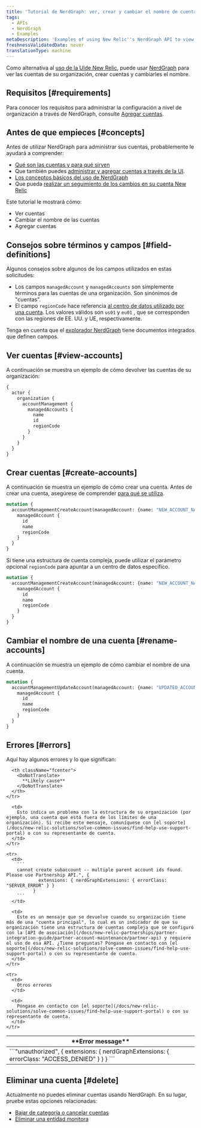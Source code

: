 ```yaml
---
title: 'Tutorial de NerdGraph: ver, crear y cambiar el nombre de cuentas'
tags:
  - APIs
  - NerdGraph
  - Examples
metaDescription: 'Examples of using New Relic''s NerdGraph API to view, create, and rename accounts.'
freshnessValidatedDate: never
translationType: machine
---
```


Como alternativa al [uso de la UIde New Relic](/docs/accounts/accounts-billing/account-structure/add-accounts), puede usar [NerdGraph](/docs/apis/nerdgraph/get-started/introduction-new-relic-nerdgraph) para ver las cuentas de su organización, crear cuentas y cambiarles el nombre.

## Requisitos [#requirements]

Para conocer los requisitos para administrar la configuración a nivel de organización a través de NerdGraph, consulte [Agregar cuentas](/docs/accounts/accounts-billing/account-structure/add-accounts).

## Antes de que empieces [#concepts]

Antes de utilizar NerdGraph para administrar sus cuentas, probablemente le ayudará a comprender:

* [Qué son las cuentas y para qué sirven](/docs/accounts/accounts-billing/account-structure/new-relic-account-structure)
* Que también puedes [administrar y agregar cuentas a través de la UI](/docs/accounts/accounts-billing/account-structure/add-accounts).
* [Los conceptos básicos del uso de NerdGraph](/docs/apis/nerdgraph/get-started/introduction-new-relic-nerdgraph)
* Que pueda [realizar un seguimiento de los cambios en su cuenta New Relic](/docs/data-apis/understand-data/event-data/query-account-audit-logs-nrauditevent)

Este tutorial le mostrará cómo:

* Ver cuentas
* Cambiar el nombre de las cuentas
* Agregar cuentas

## Consejos sobre términos y campos [#field-definitions]

Algunos consejos sobre algunos de los campos utilizados en estas solicitudes:

* Los campos `managedAccount` y `managedAccounts` son simplemente términos para las cuentas de una organización. Son sinónimos de "cuentas".
* El campo `regionCode` hace referencia [al centro de datos utilizado por una cuenta](/docs/accounts/accounts-billing/account-setup/choose-your-data-center). Los valores válidos son `us01` y `eu01` , que se corresponden con las regiones de EE. UU. y UE, respectivamente.

Tenga en cuenta que el [explorador NerdGraph](/docs/apis/nerdgraph/get-started/introduction-new-relic-nerdgraph/#explorer) tiene documentos integrados que definen campos.

## Ver cuentas [#view-accounts]

A continuación se muestra un ejemplo de cómo devolver las cuentas de su organización:

```graphql
{
  actor {
    organization {
      accountManagement {
        managedAccounts {
          name
          id
          regionCode
        }
      }
    }
  }
}
```

## Crear cuentas [#create-accounts]

A continuación se muestra un ejemplo de cómo crear una cuenta. Antes de crear una cuenta, asegúrese de comprender [para qué se utiliza](/docs/accounts/accounts-billing/account-structure/new-relic-account-structure).

```graphql
mutation {
  accountManagementCreateAccount(managedAccount: {name: "NEW_ACCOUNT_NAME"}) {
    managedAccount {
      id
      name
      regionCode
    }
  }
}
```

Si tiene una estructura de cuenta compleja, puede utilizar el parámetro opcional `regionCode` para apuntar a un centro de datos específico.

```graphql
mutation {
  accountManagementCreateAccount(managedAccount: {name: "NEW_ACCOUNT_NAME", regionCode: "eu01"}) {
    managedAccount {
      id
      name
      regionCode
    }
  }
}
```

## Cambiar el nombre de una cuenta [#rename-accounts]

A continuación se muestra un ejemplo de cómo cambiar el nombre de una cuenta.

```graphql
mutation {
  accountManagementUpdateAccount(managedAccount: {name: "UPDATED_ACCOUNT_NAME", id: 101010101}) {
    managedAccount {
      id
      name
      regionCode
    }
  }
}
```

## Errores [#errors]

Aquí hay algunos errores y lo que significan:

<table>
  <thead>
    <tr>
      <th className="fcenter">
        <DoNotTranslate>
          **Error message**
        </DoNotTranslate>
      </th>

      <th className="fcenter">
        <DoNotTranslate>
          **Likely cause**
        </DoNotTranslate>
      </th>
    </tr>
  </thead>

  <tbody>
    <tr>
      <td>
        ```"unauthorized", {
              extensions: { nerdGraphExtensions: { errorClass: "ACCESS_DENIED" } }
            }
        ```
      </td>

      <td>
        Esto indica un problema con la estructura de su organización (por ejemplo, una cuenta que está fuera de los límites de una organización). Si recibe este mensaje, comuníquese con [el soporte](/docs/new-relic-solutions/solve-common-issues/find-help-use-support-portal) o con su representante de cuenta.
      </td>
    </tr>

    <tr>
      <td>
        ```
        cannot create subaccount -- multiple parent account ids found. Please use Partnership API.", {
                extensions: { nerdGraphExtensions: { errorClass: "SERVER_ERROR" } }
              }
        ```
      </td>

      <td>
        Este es un mensaje que se devuelve cuando su organización tiene más de una "cuenta principal", lo cual es un indicador de que su organización tiene una estructura de cuentas compleja que se configuró con la [API de asociación](/docs/new-relic-partnerships/partner-integration-guide/partner-account-maintenance/partner-api) y requiere el uso de esa API. ¿Tiene preguntas? Póngase en contacto con [el soporte](/docs/new-relic-solutions/solve-common-issues/find-help-use-support-portal) o con su representante de cuenta.
      </td>
    </tr>

    <tr>
      <td>
        Otros errores
      </td>

      <td>
        Póngase en contacto con [el soporte](/docs/new-relic-solutions/solve-common-issues/find-help-use-support-portal) o con su representante de cuenta.
      </td>
    </tr>
  </tbody>
</table>

## Eliminar una cuenta [#delete]

Actualmente no puedes eliminar cuentas usando NerdGraph. En su lugar, pruebe estas opciones relacionadas:

* [Bajar de categoría o cancelar cuentas](/docs/accounts/accounts-billing/account-setup/downgradecancel-account)
* [Eliminar una entidad monitora](/docs/apis/nerdgraph/examples/nerdgraph-entities-api-tutorial/#delete-entities)